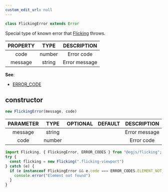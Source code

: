 ```yaml
---
custom_edit_url: null
---
```


```ts
class FlickingError extends Error
```

<div>

</div>

Special type of known error that [Flicking](Flicking) throws.

|PROPERTY|TYPE|DESCRIPTION|
|:---:|:---:|:---:|
|code|number|Error code|
|message|string|Error message|

**See**:
- [ERROR_CODE](ERROR_CODE)

## constructor
```ts
new FlickingError(message, code)
```

<div>

</div>

|PARAMETER|TYPE|OPTIONAL|DEFAULT|DESCRIPTION|
|:---:|:---:|:---:|:---:|:---:|
|message|string|||Error message|
|code|number|||Error code|

```ts
import Flicking, { FlickingError, ERROR_CODES } from "@egjs/flicking";
try {
  const flicking = new Flicking(".flicking-viewport")
} catch (e) {
  if (e instanceof FlickingError && e.code === ERROR_CODES.ELEMENT_NOT_FOUND) {
    console.error("Element not found")
  }
}
```

